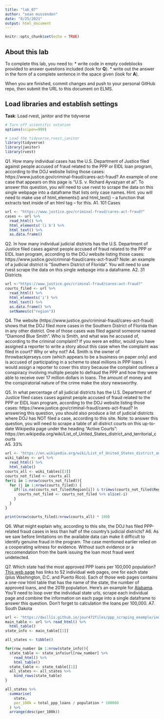```yaml
---
title: "lab_07"
author: "sean mussenden"
date: "8/25/2021"
output: html_document
---
```


```r
knitr::opts_chunk$set(echo = TRUE)
```

## About this lab

To complete this lab, you need to:
* write code in empty codeblocks provided to answer questions included (look for **Q**).
* write out the answer in the form of a complete sentence in the space given (look for **A**).

When you are finished, commit changes and push to your personal GitHub repo, then submit the URL to this document on ELMS.

## Load libraries and establish settings
**Task**: Load rvest, janitor and the tidyverse
```r
# Turn off scientific notation
options(scipen=999)

# Load the tidyverse,rvest,janitor
library(tidyverse)
library(janitor)
library(rvest)

```


Q1. How many individual cases has the U.S. Department of Justice filed against people accused of fraud related to the PPP or EIDL loan program, according to the DOJ website listing those cases: https://www.justice.gov/criminal-fraud/cares-act-fraud?  An example of one case that appears on this page is "U.S. v. Richard Ayvazyan et al". To answer this question, you will need to use rvest to scrape the data on this single webpage into a dataframe that lists only case names. Hint: you will need to make use of html_elements() and html_text() -- a function that extracts text inside of an html tag -- for this.
A1.
101 Cases

```r
url <- "https://www.justice.gov/criminal-fraud/cares-act-fraud?"
cases <- url %>% 
  read_html() %>% 
  html_elements('li b') %>%
  html_text() %>% 
  as.data.frame()
```

Q2. In how many individual judicial districts has the U.S. Department of Justice filed cases against people accused of fraud related to the PPP or EIDL loan program, according to the DOJ website listing those cases: https://www.justice.gov/criminal-fraud/cares-act-fraud?  Note: an example of a judicial district is "Southern District of Florida". You will need to use rvest scrape the data on this single webpage into a dataframe.
A2.
31 Districts

```r
url <-"https://www.justice.gov/criminal-fraud/cares-act-fraud?"
courts_filed <- url %>% 
  read_html() %>% 
  html_elements('i') %>% 
  html_text() %>% 
  as.data.frame() %>% 
  setNames(c("region"))
```

Q4. The website (https://www.justice.gov/criminal-fraud/cares-act-fraud) shows that the DOJ filed more cases in the Southern District of Florida than in any other district. One of those cases was filed against someone named "Diamond Blue Smith". Who is Smith, and what was he accused of, according to the criminal complaint? If you were an editor, would you have assigned a reporter to write a story about this case when the complaint was filed in court? Why or why not?
A4.
Smith is the owner of throwbackjerseys.com (which appears to be a business on paper only) and is accused of participating in a scheme to steal millions in PPP loans. I would assign a reporter to cover this story because the complaint outlines a conspiracy involving multiple people to defraud the PPP and how they were able to receive over 17 million dollars in loans. The amount of money and the conspiratorial nature of the crime make the story newsworthy.

Q5. In what percentage of all judicial districts has the U.S. Department of Justice filed cases cases against people accused of fraud related to the PPP or EIDL loan program, according to the DOJ website listing those cases: https://www.justice.gov/criminal-fraud/cares-act-fraud? In answering this question, you should also produce a list of judicial districts where DOJ has NOT filed a case, according to this site.  Note: to answer this question, you will need to scrape a table of all district courts on this up-to-date Wikipedia page under the heading "Active Courts": https://en.wikipedia.org/wiki/List_of_United_States_district_and_territorial_courts  
A5.
33%

```r
url <- "https://en.wikipedia.org/wiki/List_of_United_States_district_and_territorial_courts"
wiki_tables <- url %>% 
  read_html() %>% 
  html_table()
courts_all <- wiki_tables[[3]]
courts_not_filed <- courts_all
for(i in 1:nrow(courts_not_filed)){
  for (j in 1:nrow(courts_filed)) {
    if(!is.na(courts_not_filed$Region[i]) & trimws(courts_not_filed$Region[i]) ==  trimws(courts_filed$region[j])){
      courts_not_filed <- courts_not_filed %>% slice(-i)
    }
  }
}

print(nrow(courts_filed)/nrow(courts_all) * 100)
```
Q6. What might explain why, according to this site, the DOJ has filed PPP-related fraud cases in less than half of the country's judicial districts?
A6.
As we saw before limitations on the available data can make it difficult to identify genuine fraud in the program. The case mentioned earlier relied on a cooperating witness for evidence. Without such evidence or a reccomendation from the bank issuing the loan most fraud went undetected.

Q7. Which state had the most approved PPP loans per 100,000 population? [This web page](https://dwillis.github.io/jour472files/ppp_scraping_example/index.html) has links to 52 individual web pages, one for each state (plus Washington, D.C. and Puerto Rico). Each of those web pages contains a one-row html table that has the name of the state, the number of approved loans, and the 2019 population. Here's an example for [Alabama](https://dwillis.github.io/jour472files/ppp_scraping_example/states/alabama.html). You'll need to loop over the individual state urls, scrape each individual page and combine the information on each page into a single dataframe to answer this question. Don't forget to calculation the loans per 100,000.
A7.
South Dakota

```r
url <- "https://dwillis.github.io/jour472files/ppp_scraping_example/index.html"
main_table <- url %>% read_html() %>% 
  html_table()
state_info <- main_table[[1]]

all_states <- tibble()

for(row_number in 1:nrow(state_info)){
  state_table <- state_info$url[row_number] %>% 
    read_html() %>% 
    html_table()
  state_table <- state_table[[1]]
  all_states <- all_states %>% 
    bind_rows(state_table)
}

all_states %>% 
  summarise(
    state,
    per_100k = total_ppp_loans / population * 100000
  ) %>% 
  arrange(desc(per_100k))

```

